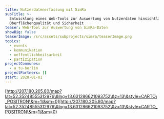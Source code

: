```yaml
---
title: Nutzerdatenerfassung mit SimRa
subTitle: >-
  Entwicklung eines Web-Tools zur Auswertung von Nutzerdaten hinsichtlich der
  Oberflächenqualität und Sicherheit
teaser: Web-Tool zur Auswertung von SimRa-Daten
showBig: false
teaserImage: /src/assets/subprojects/simra/teaserImage.png
topics:
  - events
  - kommunikation
  - oeffentlichkeitsarbeit
  - partizipation
projectCommunes:
  - a_tu-berlin
projectPartners: []
start: 2020-01-01
---
```

[http://207.180.205.80/map?lat=52.35248555312976\&lng=13.631286621093752\&z=13\&style=CARTO\_POSITRON\&m=1\&sm=0](http://207.180.205.80/map?lat=52.35248555312976\&lng=13.631286621093752\&z=13\&style=CARTO_POSITRON\&m=1\&sm=0)

